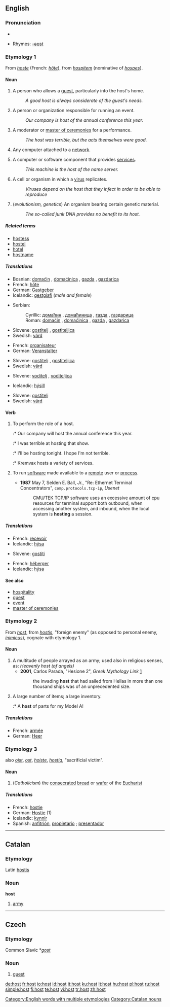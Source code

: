 {{see|höst}}
{{wikipedia|dab=host}}
==English==

===Pronunciation===
*{{audio|en-us-host.ogg|Audio (US)}}

*Rhymes: [[Rhymes:English:-əʊst|-əʊst]]

===Etymology 1===
From {{OF.}} ''[[hoste]]'' (French: ''[[hôte]]''), from {{ML.}} ''[[hospitem]]'' (nominative of ''[[hospes]]'').

====Noun====
{{en-noun}}
{{rfc|Is the computer [[server]] sense correct?  See [[Talk:host]].}}

# A person who allows a [[guest]], particularly into the host's home.
#: ''A good host is always considerate of the guest's needs.''
# A person or organization responsible for running an event.
#: ''Our company is host of the annual conference this year.''
# A moderator or [[master of ceremonies]] for a performance.
#: ''The host was terrible, but the acts themselves were good.''
# {{computing}} {{Internet}} {{context|Unix}} Any computer attached to a [[network]].
# {{computing}} {{context|networking}} A computer or software component that provides [[service]]s.
#: ''This machine is the host of the name server.''
# A cell or organism in which a [[virus]] replicates.
#: ''Viruses depend on the host that they infect in order to be able to reproduce''
# (''evolutionism, genetics'') An organism bearing certain genetic material.
#: ''The so-called junk DNA provides no benefit to its host.''

=====Related terms=====
*[[hostess]]
*[[hostel]]
*[[hotel]]
*[[hostname]]

=====Translations=====
{{trans-top|a person who allow a guest}}
*Bosnian: [[domaćin]] {{m}}, [[domaćinica]] {{f}}, [[gazda]] {{m}}, [[gazdarica]] {{f}}
*French: [[hôte]]
*German: [[Gastgeber]] {{m}}
*Icelandic: [[gestgjafi]] {{m}} (''male and female'')
{{trans-mid}}
*Serbian:
*:Cyrillic: [[домаћин]] {{m}}, [[домаћиница]] {{f}}, [[газда]] {{m}}, [[газдарица]] {{f}}
*:Roman: [[domaćin]] {{m}}, [[domaćinica]] {{f}}, [[gazda]] {{m}}, [[gazdarica]] {{f}}
*Slovene: [[gostitelj]] {{m}}, [[gostiteljica]] {{f}}
*Swedish: [[värd]] {{c}}
{{trans-bottom}}

{{trans-top|a person or organisation responsible for running an event}}
*French: [[organisateur]] {{m}}
*German: [[Veranstalter]] {{m}}
{{trans-mid}}
*Slovene: [[gostitelj]] {{m}}, [[gostiteljica]] {{f}}
*Swedish: [[värd]] {{c}}
{{trans-bottom}}

{{trans-top|a moderator}}
{{trans-mid}}
*Slovene: [[voditelj]] {{m}}, [[voditeljica]] {{f}}
{{trans-bottom}}

{{trans-top|a cell or organism in which a [[virus]] replicates}}
*Icelandic: [[hýsill]] {{m}}
{{trans-mid}}
*Slovene: [[gostitelj]] {{m}}
*Swedish: [[värd]] {{c}}
{{trans-bottom}}

====Verb====
{{en-verb}}

# To perform the role of a host.
#:* Our company will host the annual conference this year.
#:* I was terrible at hosting that show.
#:* I'll be hosting tonight.  I hope I'm not terrible.
#:* Kremvax hosts a variety of services.
# {{context|computing|Internet}} To run [[software]] made available to a [[remote]] user or [[process]].
#*'''1987''' May 7, Selden E. Ball, Jr., "Re:  Ethernet Terminal Concentrators", <tt>comp.protocols.tcp-ip</tt>, ''Usenet''
#*:CMU/TEK TCP/IP software uses an excessive amount of cpu resources for terminal support both outbound, when accessing another system, and inbound, when the local system is '''hosting''' a session.

=====Translations=====
{{trans-top|to perform the role of a host}}
*French: [[recevoir]]
*Icelandic: [[hýsa]]
{{trans-mid}}
*Slovene: [[gostiti]]
{{trans-bottom}}

{{trans-top|computing}}
*French: [[héberger]]
*Icelandic: [[hýsa]]
{{trans-bottom}}

====See also====
*[[hospitality]]
*[[guest]]
*[[event]]
*[[master of ceremonies]]

===Etymology 2===
From {{OF.}} ''[[host#Old French|host]]'', from {{ML.}} ''[[hostis]]'', "foreign enemy" (as opposed to personal enemy, ''[[inimicus]]''), cognate with etymology 1.

====Noun====
{{en-noun}}

# A multitude of people arrayed as an army; used also in religious senses, as: ''Heavenly host (of angels)''
#*'''2001''', Carlos Parada, "Hesione 2", ''Greek Mythology Link'' [http://homepage.mac.com/cparada/GML/Hesione2.html]
#*: the invading '''host''' that had sailed from Hellas in more than one thousand ships was of an unprecedented size.
# A large number of items; a large inventory.
#:* A '''host''' of parts for my Model A!

=====Translations=====
{{trans-top|a multitude of people arrayed as an army}}
*French: [[armée]]
*German: [[Heer]] {{n}}
{{trans-bottom}}

{{trans-top|a large number of items}}
{{trans-bottom}}

===Etymology 3===
{{ME.}} also ''[[oist]]'', ''[[ost]]'', {{OF.}} ''[[hoiste]]'', {{L.}}''[[hostia]]'', "sacrificial victim".

====Noun====
{{en-noun}}

# (''Catholicism'') the [[consecrated]] [[bread]] or [[wafer]] of the [[Eucharist]]

=====Translations=====
{{top}}
*French: [[hostie]] {{f}}
*German: [[Hostie]] {{f}} (1)
*Icelandic: [[kynnir]]
*Spanish: [[anfitrión]], [[propietario]] {{m}}; [[presentador]]
{{bottom}}

[[Category:English words with multiple etymologies]]

----

==Catalan==

===Etymology===
Latin [[hostis]]

===Noun===
'''host'''

# [[army]]

[[Category:Catalan nouns]]

----

==Czech==

===Etymology===
Common Slavic *''[[gost]]''

===Noun===
{{cs-noun|g=m}}

# [[guest]]

[[de:host]]
[[fr:host]]
[[io:host]]
[[id:host]]
[[it:host]]
[[ku:host]]
[[lt:host]]
[[hu:host]]
[[pl:host]]
[[ru:host]]
[[simple:host]]
[[fi:host]]
[[te:host]]
[[vi:host]]
[[tr:host]]
[[zh:host]]